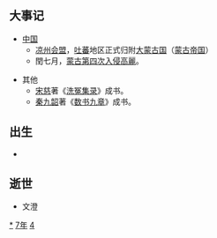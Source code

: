 {{yearTOC|1247|大理'''[[道隆|道隆]]九年'''；蒙古'''[[元定宗|定宗]]二年'''；南宋'''[[淳祐|淳祐]]七年'''；越南'''[[天應政平|天應政平]]十六年'''；日本'''[[寬元|寬元]]五年'''，'''[[寳治|寳治]]元年'''}}
== 大事记 ==
* [[中国|中国]]
**[[凉州会盟|凉州会盟]]，[[吐蕃|吐蕃]]地区正式归附[[大蒙古国|大蒙古国]]（[[蒙古帝国|蒙古帝国]]）
**閏七月，[[蒙古第四次入侵高麗|蒙古第四次入侵高麗]]。

*其他
**[[宋慈|宋慈]]著《[[洗冤集录|洗冤集录]]》成书。
**[[秦九韶|秦九韶]]著《[[数书九章|数书九章]]》成书。

== 出生 ==
*

== 逝世 ==
{{Wikisource year mention}}
*文澄

[[Category:1247年|*]]
[[Category:1240年代|7年]]
[[Category:13世纪各年|4]]